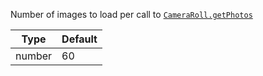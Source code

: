 Number of images to load per call to [`CameraRoll.getPhotos`](https://github.com/react-native-cameraroll/react-native-cameraroll#getphotos)

| Type | Default |
| - | - |
| number | 60 |

